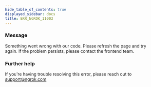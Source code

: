 ```yaml
---
hide_table_of_contents: true
displayed_sidebar: docs
title: ERR_NGROK_11003
---
```


### Message

Something went wrong with our code. Please refresh the page and try again. If the problem persists, please contact the frontend team.

<ErrorDetails />

### Further help

If you're having trouble resolving this error, please reach out to [support@ngrok.com](mailto:support@ngrok.com?subject=Help%20with%20ERR_NGROK_11003)
